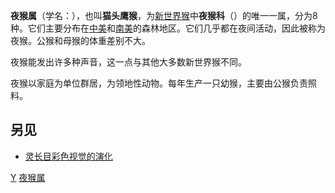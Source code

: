 {{Automatic taxobox
| taxon = Aotus
| authority = [[Johann_Karl_Wilhelm_Illiger|Illiger]], 1811
| image = Panamanian night monkey.jpg
| image_caption = 巴拿马的一只夜猴
| parent_authority = [[Poche|Poche]], 1908 (1865)
| type_species = [[夜猴|夜猴]] ''Aotus trivirgatus''
| type_species_authority = [[Alexander_von_Humboldt|Humboldt]], 1811
| subdivision_ranks = [[种|种]]
| subdivision = 
*[[鬼夜猴|鬼夜猴]] ''A. lemurinus''
*[[赫氏夜猴|赫氏夜猴]] ''A. hershkovitzi''
*[[夜猴|夜猴]] ''A. trivirgatus''
*[[巴西夜猴|巴西夜猴]] ''A. vociferans''
*[[小夜猴|小夜猴]] ''A. miconax''
*[[秘鲁夜猴|秘鲁夜猴]] ''A. nancymae''
*[[阿氏夜猴|阿氏夜猴]] ''A. azarae''
*[[黑夜猴|黑夜猴]] ''A. nigriceps''
}}

'''夜猴属'''（学名：''{{lang|la|Aotus}}''），也叫'''猫头鹰猴'''，为[[新世界猴|新世界猴]]中'''夜猴科'''（{{lang|la|Aotidae}}）的唯一一属，分为8种。它们主要分布在[[中美|中美]]和[[南美|南美]]的森林地区。它们几乎都在夜间活动，因此被称为夜猴。公猴和母猴的体重差别不大。

夜猴能发出许多种声音，这一点与其他大多数新世界猴不同。

夜猴以家庭为单位群居，为领地性动物。每年生产一只幼猴，主要由公猴负责照料。

==另见==
*[[灵长目彩色视觉的演化|灵长目彩色视觉的演化]]
{{靈長目}}
{{簡鼻亞目|S.}}
{{Taxonbar|from=Q469636}}

[[Category:青猴科|Y]]
[[Category:夜猴属|]]
